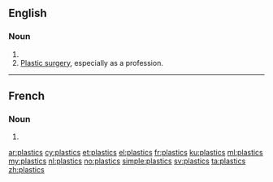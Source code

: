 ==English==

===Noun===
{{head|en|plural}}

# {{plural of|plastic|lang=en|nocat=1}}
# [[plastic surgery|Plastic surgery]], especially as a profession.

----

==French==

===Noun===
{{head|fr|plural}}

# {{plural of|plastic|lang=fr|nocat=1}}

[[ar:plastics]]
[[cy:plastics]]
[[et:plastics]]
[[el:plastics]]
[[fr:plastics]]
[[ku:plastics]]
[[ml:plastics]]
[[my:plastics]]
[[nl:plastics]]
[[no:plastics]]
[[simple:plastics]]
[[sv:plastics]]
[[ta:plastics]]
[[zh:plastics]]